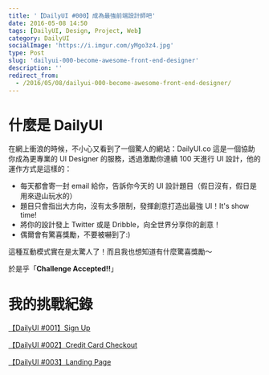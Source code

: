 ```yaml
---
title: '【DailyUI #000】成為最強前端設計師吧'
date: 2016-05-08 14:50
tags: [DailyUI, Design, Project, Web]
category: DailyUI
socialImage: 'https://i.imgur.com/yMgo3z4.jpg'
type: Post
slug: 'dailyui-000-become-awesome-front-end-designer'
description: ''
redirect_from:
  - /2016/05/08/dailyui-000-become-awesome-front-end-designer/
---
```


# 什麼是 DailyUI

在網上衝浪的時候，不小心又看到了一個驚人的網站：DailyUI.co
這是一個協助你成為更專業的 UI Designer 的服務，透過激勵你連續 100 天進行 UI 設計，他的運作方式是這樣的：

- 每天都會寄一封 email 給你，告訴你今天的 UI 設計題目（假日沒有，假日是用來遊山玩水的）
- 題目只會指出大方向，沒有太多限制，發揮創意打造出最強 UI！It's show time!
- 將你的設計發上 Twitter 或是 Dribble，向全世界分享你的創意！
- 偶爾會有驚喜獎勵，不要被嚇到了:)

這種互動模式實在是太驚人了！而且我也想知道有什麼驚喜獎勵～

於是乎「**Challenge Accepted!!**」

# 我的挑戰紀錄

[【DailyUI #001】Sign Up](https://easonchang.com/2016/05/09/dailyui-001-sign-up/)

[【DailyUI #002】Credit Card Checkout](https://easonchang.com/2016/05/09/dailyui-002-credit-card-checkout/)

[【DailyUI #003】Landing Page](https://easonchang.com/2016/05/10/dailyui-003-landing-page/)
